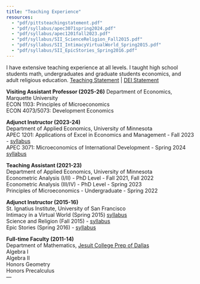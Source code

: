 ```yaml
---
title: "Teaching Experience"
resources:
  - "pdf/pittsteachingstatement.pdf"
  - "pdf/syllabus/apec3071spring2024.pdf"
  - "pdf/syllabus/apec1201fall2023.pdf"
  - "pdf/syllabus/SII_ScienceReligion_Fall2015.pdf"
  - "pdf/syllabus/SII_IntimacyVirtualWorld_Spring2015.pdf"
  - "pdf/syllabus/SII_EpicStories_Spring2016.pdf"
---
```


I have extensive teaching experience at all levels. I taught high school students math, undergraduates and graduate students economics, and adult religious education. 
[Teaching Statement](pdf/pittsteachingstatement.pdf) | [DEI Statement](pdf/pittsdeistatement.pdf)

**Visiting Assistant Professor (2025-26)**
Department of Economics, Marquette University\
ECON 1103: Principles of Microeconomics\
ECON 4073/5073: Development Economics

**Adjunct Instructor (2023-24)**\
Department of Applied Economics, University of Minnesota\
APEC 1201: Applications of Excel in Economics and Management - Fall 2023 - [syllabus](pdf/syllabus/apec1201fall2023.pdf)\
APEC 3071: Microeconomics of International Development - Spring 2024
[syllabus](pdf/syllabus/apec3071spring2024.pdf)

**Teaching Assistant (2021-23)**\
Department of Applied Economics, University of Minnesota\
Econometric Analysis (I/II) - PhD Level - Fall 2021, Fall 2022\
Econometric Analysis (III/IV) - PhD Level - Spring 2023\
Principles of Microeconomics - Undergraduate - Spring 2022

**Adjunct Instructor (2015-16)**\
St. Ignatius Institute, University of San Francisco\
Intimacy in a Virtual World (Spring 2015) [syllabus](pdf/syllabus/SII_IntimacyVirtualWorld_Spring2015.pdf)\
Science and Religion (Fall 2015) - [syllabus](pdf/syllabus/SII_ScienceReligion_Fall2015.pdf)\
Epic Stories (Spring 2016) - [syllabus](pdf/syllabus/SII_EpicStories_Spring2016.pdf)

**Full-time Faculty (2011-14)**\
Department of Mathematics, [Jesuit College Prep of Dallas](http://www.jesuitdallas.org)\
Algebra I\
Algebra II\
Honors Geometry\
Honors Precalculus\
---
